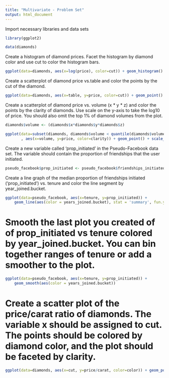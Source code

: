 ```yaml
---
title: "Multivariate - Problem Set"
output: html_document
---
```


Import necessary libraries and data sets

```r
library(ggplot2)

data(diamonds)
```

Create a histogram of diamond prices. Facet the histogram by diamond color and use cut to color the histogram bars.
```r
ggplot(data=diamonds, aes(x=log(price), color=cut)) + geom_histogram() + facet_wrap(~color)
```

Create a scatterplot of diamond price vs.table and color the points by the cut of the diamond.
```r
ggplot(data=diamonds, aes(x=table, y=price, color=cut)) + geom_point()
```
Create a scatterplot of diamond price vs. volume (x * y * z) and color the points by the clarity of diamonds. 
Use scale on the y-axis to take the log10 of price. You should also omit the top 1% of diamond volumes from the plot.
```r
diamonds$volume <- (diamonds$x*diamonds$y*diamonds$z)

ggplot(data=subset(diamonds, diamonds$volume < quantile(diamonds$volume, 0.99))
       , aes(x=volume, y=price, color=clarity)) + geom_point() + scale_y_log10()
```

Create a new variable called 'prop_initiated' in the Pseudo-Facebook data set. The variable should contain the proportion of friendships that the user initiated.
```r
pseudo_facebook$prop_initiated <- pseudo_facebook$friendships_initiated/pseudo_facebook$friend_count
```

Create a line graph of the median proportion of friendships initiated ('prop_initiated') vs. tenure and color the line segment by year_joined.bucket.
```r
ggplot(data=pseudo_facebook, aes(x=tenure, y=prop_initiated)) + 
    geom_line(aes(color = years_joined.bucket), stat = 'summary', fun.y = median)
```

# Smooth the last plot you created of of prop_initiated vs tenure colored by year_joined.bucket. You can bin together ranges of tenure or add a smoother to the plot.
```r
ggplot(data=pseudo_facebook, aes(x=tenure, y=prop_initiated)) + 
    geom_smooth(aes(color = years_joined.bucket))
```
# Create a scatter plot of the price/carat ratio of diamonds. The variable x should be assigned to cut. The points should be colored by diamond color, and the plot should be faceted by clarity.
```r
ggplot(data=diamonds, aes(x=cut, y=price/carat, color=color)) + geom_point() + facet_wrap(~clarity)
```

